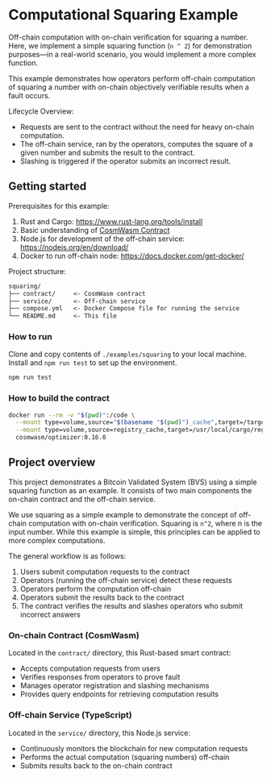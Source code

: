 # Computational Squaring Example

Off-chain computation with on-chain verification for squaring a number.
Here, we implement a simple squaring function (`n ^ 2`) for demonstration purposes—in a real-world scenario,
you would implement a more complex function.

This example demonstrates how operators perform off-chain computation of squaring a number
with on-chain objectively verifiable results when a fault occurs.

Lifecycle Overview:

- Requests are sent to the contract without the need for heavy on-chain computation.
- The off-chain service,
  ran by the operators, computes the square of a given number and submits the result to the contract.
- Slashing is triggered if the operator submits an incorrect result.

## Getting started

Prerequisites for this example:

1. Rust and Cargo: https://www.rust-lang.org/tools/install
2. Basic understanding of [CosmWasm Contract](/developers/cosmwasm)
3. Node.js for development of the off-chain service: https://nodejs.org/en/download/
4. Docker to run off-chain node: https://docs.docker.com/get-docker/

Project structure:

```txt
squaring/
├── contract/     <- CosmWasm contract
├── service/      <- Off-chain service
├── compose.yml   <- Docker Compose file for running the service
└── README.md     <- This file
```

### How to run

Clone and copy contents of `./examples/squaring` to your local machine.
Install and `npm run test` to set up the environment.

```sh filename="run.sh"
npm run test
```

### How to build the contract

```sh filename="build.sh"
docker run --rm -v "$(pwd)":/code \
  --mount type=volume,source="$(basename "$(pwd)")_cache",target=/target \
  --mount type=volume,source=registry_cache,target=/usr/local/cargo/registry \
  cosmwasm/optimizer:0.16.0
```

## Project overview

This project demonstrates a Bitcoin Validated System (BVS) using a simple squaring function as an example.
It consists of two main components the on-chain contract and the off-chain service.

We use squaring as a simple example to demonstrate the concept of off-chain computation with on-chain verification.
Squaring is `n^2`, where n is the input number.
While this example is simple, this principles can be applied to more complex computations.

The general workflow is as follows:

1. Users submit computation requests to the contract
2. Operators (running the off-chain service) detect these requests
3. Operators perform the computation off-chain
4. Operators submit the results back to the contract
5. The contract verifies the results and slashes operators who submit incorrect answers

### On-chain Contract (CosmWasm)

Located in the `contract/` directory, this Rust-based smart contract:

- Accepts computation requests from users
- Verifies responses from operators to prove fault
- Manages operator registration and slashing mechanisms
- Provides query endpoints for retrieving computation results

### Off-chain Service (TypeScript)

Located in the `service/` directory, this Node.js service:

- Continuously monitors the blockchain for new computation requests
- Performs the actual computation (squaring numbers) off-chain
- Submits results back to the on-chain contract
